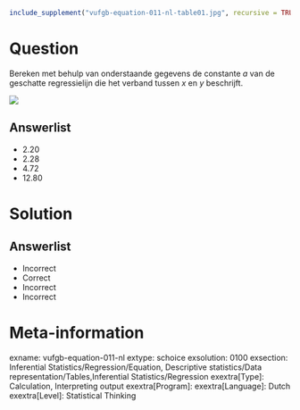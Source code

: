 ```{r, echo = FALSE, results = "hide"}
include_supplement("vufgb-equation-011-nl-table01.jpg", recursive = TRUE)
```

Question
========
Bereken met behulp van onderstaande gegevens de constante *a* van de geschatte regressielijn die het verband tussen *x* en *y* beschrijft.

![](vufgb-equation-011-nl-table01.jpg)
  
Answerlist
----------
* 2.20
* 2.28
* 4.72
* 12.80

Solution
========

Answerlist
----------
* Incorrect
* Correct
* Incorrect
* Incorrect

Meta-information
================
exname: vufgb-equation-011-nl
extype: schoice
exsolution: 0100
exsection: Inferential Statistics/Regression/Equation, Descriptive statistics/Data representation/Tables,Inferential Statistics/Regression
exextra[Type]: Calculation, Interpreting output
exextra[Program]: 
exextra[Language]: Dutch
exextra[Level]: Statistical Thinking